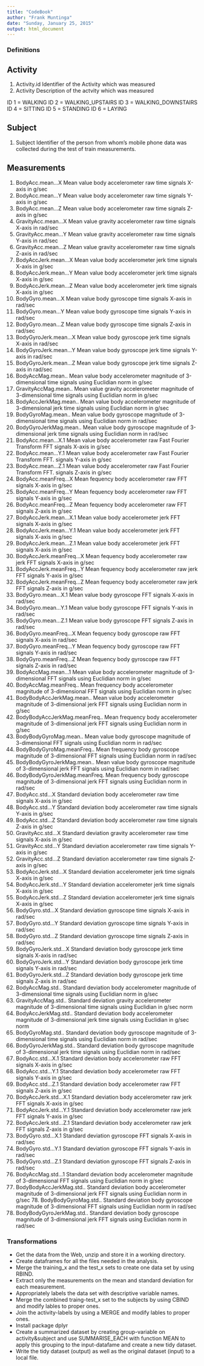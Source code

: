 ```yaml
---
title: "CodeBook"
author: "Frank Muntinga"
date: "Sunday, January 25, 2015"
output: html_document
---
```

### Definitions

## Activity

1. Activity.id        		Identifier of the Activity which was measured
2. Activity			Description of the actvity which was measured

ID 1 =	WALKING
ID 2 =	WALKING_UPSTAIRS
ID 3 = 	WALKING_DOWNSTAIRS
ID 4 = 	SITTING
ID 5 = 	STANDING
ID 6 = 	LAYING

## Subject

1. Subject 		Identifier of the person from whom's mobile phone data was collected during the test of train measurements.

## Measurements
 
 1. BodyAcc.mean...X 		Mean value body accelerometer raw time signals X-axis in g/sec
 2. BodyAcc.mean...Y 		Mean value body accelerometer raw time signals Y-axis in g/sec
 3. BodyAcc.mean...Z 		Mean value body accelerometer raw time signals Z-axis in g/sec
 4. GravityAcc.mean...X 	Mean value gravity accelerometer raw time signals X-axis in rad/sec
 5. GravityAcc.mean...Y         Mean value gravity accelerometer raw time signals Y-axis in rad/sec
 6. GravityAcc.mean...Z         Mean value gravity accelerometer raw time signals Z-axis in rad/sec
 7. BodyAccJerk.mean...X 	Mean value body accelerometer jerk time signals X-axis in g/sec
 8. BodyAccJerk.mean...Y 	Mean value body accelerometer jerk time signals X-axis in g/sec
 9. BodyAccJerk.mean...Z 	Mean value body accelerometer jerk time signals X-axis in g/sec
 10. BodyGyro.mean...X 		Mean value body gyroscope time signals X-axis in rad/sec
 11. BodyGyro.mean...Y 		Mean value body gyroscope time signals Y-axis in rad/sec
 12. BodyGyro.mean...Z 		Mean value body gyroscope time signals Z-axis in rad/sec
 13. BodyGyroJerk.mean...X 	Mean value body gyroscope jerk time signals X-axis in rad/sec
 14. BodyGyroJerk.mean...Y      Mean value body gyroscope jerk time signals Y-axis in rad/sec
 15. BodyGyroJerk.mean...Z      Mean value body gyroscope jerk time signals Z-axis in rad/sec
 16. BodyAccMag.mean.. 		Mean value body accelerometer magnitude of 3-dimensional time signals using Euclidian norm in g/sec
 17. GravityAccMag.mean.. 	Mean value gravity accelerometer magnitude of 3-dimensional time signals using Euclidian norm in g/sec
 18. BodyAccJerkMag.mean.. 	Mean value body accelerometer magnitude of 3-dimensional jerk time signals using Euclidian norm	in g/sec	
 19. BodyGyroMag.mean.. 	Mean value body gyroscope magnitude of 3-dimensional time signals using Euclidian norm in rad/sec
 20. BodyGyroJerkMag.mean.. 	Mean value body gyroscope magnitude of 3-dimensional jerk time signals using Euclidian norm in rad/sec
 21. BodyAcc.mean...X.1 	Mean value body accelerometer raw Fast Fourier Transform FFT signals X-axis in g/sec
 22. BodyAcc.mean...Y.1         Mean value body accelerometer raw Fast Fourier Transform FFT. signals Y-axis in g/sec
 23. BodyAcc.mean...Z.1         Mean value body accelerometer raw Fast Fourier Transform FFT. signals Z-axis in g/sec
 24. BodyAcc.meanFreq...X 	Mean fequency body accelerometer raw FFT signals X-axis in g/sec
 25. BodyAcc.meanFreq...Y 	Mean fequency body accelerometer raw FFT signals Y-axis in g/sec
 26. BodyAcc.meanFreq...Z 	Mean fequency body accelerometer raw FFT signals Z-axis in g/sec
 27. BodyAccJerk.mean...X.1 	Mean value body accelerometer jerk FFT signals X-axis in g/sec
 28. BodyAccJerk.mean...Y.1     Mean value body accelerometer jerk FFT signals X-axis in g/sec
 29. BodyAccJerk.mean...Z.1     Mean value body accelerometer jerk FFT signals X-axis in g/sec
 30. BodyAccJerk.meanFreq...X 	Mean fequency body accelerometer raw jerk FFT signals X-axis in g/sec
 31. BodyAccJerk.meanFreq...Y   Mean fequency body accelerometer raw jerk FFT signals Y-axis in g/sec
 32. BodyAccJerk.meanFreq...Z   Mean fequency body accelerometer raw jerk FFT signals Z-axis in g/sec
 33. BodyGyro.mean...X.1 	Mean value body gyroscope FFT signals X-axis in rad/sec
 34. BodyGyro.mean...Y.1        Mean value body gyroscope FFT signals Y-axis in rad/sec
 35. BodyGyro.mean...Z.1        Mean value body gyroscope FFT signals Z-axis in rad/sec
 36. BodyGyro.meanFreq...X 	Mean fequency body gyroscope raw FFT signals X-axis in rad/sec
 37. BodyGyro.meanFreq...Y      Mean fequency body gyroscope raw FFT signals Y-axis in rad/sec
 38. BodyGyro.meanFreq...Z      Mean fequency body gyroscope raw FFT signals Z-axis in rad/sec
 39. BodyAccMag.mean...1 	Mean value body accelerometer magnitude of 3-dimensional FFT signals using Euclidian norm in g/sec
 40. BodyAccMag.meanFreq.. 	Mean frequency body accelerometer magnitude of 3-dimensional FFT signals using Euclidian norm in g/sec
 41. BodyBodyAccJerkMag.mean.. 	Mean value body accelerometer magnitude of 3-dimensional jerk FFT signals using Euclidian norm in g/sec
 42. BodyBodyAccJerkMag.meanFreq.. Mean frequency body accelerometer magnitude of 3-dimensional jerk FFT signals using Euclidian norm in g/sec
 43. BodyBodyGyroMag.mean.. 	Mean value body gyroscope magnitude of 3-dimensional FFT signals using Euclidian norm in rad/sec
 44. BodyBodyGyroMag.meanFreq.. Mean frequency body gyroscope magnitude of 3-dimensional FFT signals using Euclidian norm in rad/sec
 45. BodyBodyGyroJerkMag.mean.. Mean value body gyroscope magnitude of 3-dimensional jerk FFT signals using Euclidian norm in rad/sec
 46. BodyBodyGyroJerkMag.meanFreq. Mean frequency body gyroscope magnitude of 3-dimensional jerk FFT signals using Euclidian norm in rad/sec 
 47. BodyAcc.std...X 		Standard deviation body accelerometer raw time signals X-axis in g/sec
 48. BodyAcc.std...Y            Standard deviation body accelerometer raw time signals Y-axis in g/sec
 49. BodyAcc.std...Z            Standard deviation body accelerometer raw time signals Z-axis in g/sec
 50. GravityAcc.std...X 	Standard deviation gravity accelerometer raw time signals X-axis in g/sec
 51. GravityAcc.std...Y         Standard deviation accelerometer raw time signals Y-axis in g/sec
 52. GravityAcc.std...Z         Standard deviation accelerometer raw time signals Z-axis in g/sec
 53. BodyAccJerk.std...X 	Standard deviation accelerometer jerk time signals X-axis in g/sec
 54. BodyAccJerk.std...Y        Standard deviation accelerometer jerk time signals X-axis in g/sec
 55. BodyAccJerk.std...Z        Standard deviation accelerometer jerk time signals X-axis in g/sec
 56. BodyGyro.std...X           Standard deviation gyroscope time signals X-axis in rad/sec
 57. BodyGyro.std...Y           Standard deviation gyroscope time signals Y-axis in rad/sec
 58. BodyGyro.std...Z           Standard deviation gyroscope time signals Z-axis in rad/sec
 59. BodyGyroJerk.std...X 	Standard deviation body gyroscope jerk time signals X-axis in rad/sec
 60. BodyGyroJerk.std...Y       Standard deviation body gyroscope jerk time signals Y-axis in rad/sec
 61. BodyGyroJerk.std...Z       Standard deviation body gyroscope jerk time signals Z-axis in rad/sec
 62. BodyAccMag.std.. 		Standard deviation body accelerometer magnitude of 3-dimensional time signals using Euclidian norm in g/sec
 63. GravityAccMag.std..        Standard deviation gravity accelerometer magnitude of 3-dimensional time signals using Euclidian in g/sec norm
 64. BodyAccJerkMag.std..       Standard deviation body accelerometer magnitude of 3-dimensional jerk time signals using Euclidian in g/sec norm		
 65. BodyGyroMag.std..          Standard deviation body gyroscope magnitude of 3-dimensional time signals using Euclidian norm in rad/sec
 66. BodyGyroJerkMag.std..      Standard deviation body gyroscope magnitude of 3-dimensional jerk time signals using Euclidian norm in rad/sec
 67. BodyAcc.std...X.1 		Standard deviation body accelerometer raw FFT signals X-axis in g/sec
 68. BodyAcc.std...Y.1          Standard deviation body accelerometer raw FFT signals Y-axis in g/sec
 69. BodyAcc.std...Z.1          Standard deviation body accelerometer raw FFT signals Z-axis in g/sec
 70. BodyAccJerk.std...X.1  	Standard deviation body accelerometer raw jerk FFT signals X-axis in g/sec
 71. BodyAccJerk.std...Y.1      Standard deviation body accelerometer raw jerk FFT signals Y-axis in g/sec
 72. BodyAccJerk.std...Z.1      Standard deviation body accelerometer raw jerk FFT signals Z-axis in g/sec
 73. BodyGyro.std...X.1 	Standard deviation gyroscope FFT signals X-axis in rad/sec
 74. BodyGyro.std...Y.1         Standard deviation gyroscope FFT signals Y-axis  in rad/sec
 75. BodyGyro.std...Z.1         Standard deviation gyroscope FFT signals Z-axis in rad/sec
 76. BodyAccMag.std...1 	Standard deviation body accelerometer magnitude of 3-dimensional FFT signals using Euclidian norm in g/sec
 77. BodyBodyAccJerkMag.std.. 	Standard deviation body accelerometer magnitude of 3-dimensional jerk FFT signals using Euclidian norm in g/sec	    78. BodyBodyGyroMag.std..       Standard deviation body gyroscope magnitude of 3-dimensional FFT signals using Euclidian norm in rad/sec
 79. BodyBodyGyroJerkMag.std.. 	Standard deviation body gyroscope magnitude of 3-dimensional jerk FFT signals using Euclidian norm in rad/sec	


### Transformations

* Get the data from the Web, unzip and store it in a working directory.
* Create dataframes for all the files needed in the analysis.
* Merge the training_x and the test_x sets to create one data set by using RBIND.
* Extract only the measurements on the mean and standard deviation for each measurement.
* Appropriately labels the data set with descriptive variable names.
* Merge the combined traing-test_x set to the subjects by using CBIND and modify lables to proper ones.
* Join the activity-labels by using a MERGE and modify lables to proper ones.
* Install package dplyr
* Create a summarized dataset by creating group-variable on activity&subject and use SUMMARISE_EACH with function MEAN 
  to apply this  grouping to the input-datafame and create a new tidy dataset.
* Write the tidy dataset (output) as well as the original dataset (input) to a local file.